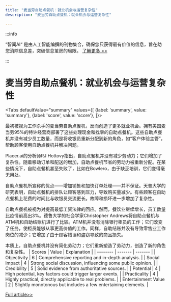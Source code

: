 ```yaml
---
title: "麦当劳自助点餐机：就业机会与运营复杂性"
description: "麦当劳自助点餐机：就业机会与运营复杂性"

---
```



:::info

“智闻AI“ 是由人工智能编撰的刊物集合，确保您只获得最有价值的信息，旨在助您消除信息差，突破信息茧房的局限。  [了解更多 >>](/)

:::

# 麦当劳自助点餐机：就业机会与运营复杂性


<Tabs
	defaultValue="summary"
	values={[
	{label: 'summary', value: 'summary'},
	{label: 'score', value: 'score'},
]}>
<TabItem value="summary">


最初被视为工作杀手的麦当劳自助点餐机，反而创造了更多就业机会。拥有美国麦当劳95%的特许经营商部署了这些处理现金和找零的自助点餐机。这些自助点餐机并没有减少员工数量，而是将收银员重新分配到新的角色，如“客户体验主管”，帮助顾客使用自助点餐机并解决问题。

Placer.ai的分析师RJ Hottovy指出，自助点餐机并没有减少劳动力；它们增加了复杂性。随着移动订单和配送的增加，自助点餐机节省的劳动力被重新分配。在某些情况下，自助点餐机甚至失败了，比如在Bowlero，由于缺乏培训，它们变得毫无用处。

自助点餐机所宣称的优点——增加销售和加快订单处理——并不保证。天普大学的研究表明，自助点餐机的排队让顾客感到压力，导致购买量减少。有些顾客在自助点餐机上花费的时间比与收银员交流更长。故障和损坏进一步增加了复杂性。

自助点餐机被视为对提高最低工资法律的回应。然而，餐饮业继续增长，员工数量比疫情前高出3%。德鲁大学的社会学家Christopher Andrews将自助点餐机与ATM机和自助结账机进行了比较。ATM机并没有消除银行柜员的工作；它们改变了任务，使柜员能够从事更高价值的工作。同样，自助结账并没有导致零售业工作岗位的减少；它增加了由于顾客错误和盗窃导致的商品损失。

本质上，自助点餐机并没有简化劳动力；它们重新塑造了劳动力，创造了新的角色和复杂性。
</TabItem>
<TabItem value="score">
	| Scores     | Value   | Explanation |
	| -------- | ------- | ------- |
	| Objectivity  | 6    | Comprehensive reporting and in-depth analysis.    |
	| Social Impact | 4     | Strong social discussion, influencing some public opinion.    |
	| Credibility    | 5    | Solid evidence from authoritative sources.    |
	| Potential    | 4    | High potential, key factors could trigger larger events.    |
	| Practicality    | 4    | Highly practical, directly applicable to real problems.    |
	| Entertainment Value    | 2    | Slightly monotonous but includes a few entertaining elements.    |
</TabItem>
</Tabs>

[Full article>>](https://hardware.slashdot.org/story/24/09/25/220217/mcdonalds-touchscreen-kiosks-feared-as-job-killers-created-more-jobs-instead?utm_source=rss1.0mainlinkanon&utm_medium=feed)
